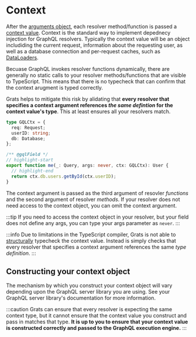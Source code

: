 # Context

After the [arguments object](./03-arguments.mdx), each resolver method/function is passed a [context value](https://graphql.org/learn/execution/#root-fields-resolvers). Context is the standard way to implement depednecy injection for GraphQL resolvers. Typically the context value will be an object includiding the current request, information about the requesting user, as well as a database connection and per-request caches, such as [DataLoaders](https://github.com/graphql/dataloader).

Becuase GraphQL invokes resolver functions dynamically, there are generally no static calls to your resolver methods/functions that are visible to TypeScript. This means that there is no typecheck that can confirm that the context arugment is typed correctly.

Grats helps to mitigate this risk by alidating that **every resolver that specifies a context argument references _the same defintion_ for the context value's type**. This at least ensures all your resolvers match.

```ts
type GQLCtx = {
  req: Request;
  userID: string;
  db: Database;
};

/** @gqlField */
// highlight-start
export function me(_: Query, args: never, ctx: GQLCtx): User {
  // highlight-end
  return ctx.db.users.getById(ctx.userID);
}
```

The context argument is passed as the third argument of resovler _functions_ and the second argument of resolver _methods_. If your resolver does not need access to the context object, you can omit the context argument.

:::tip
If you need to access the context object in your resolver, but your field does not define any args, you can type your args parameter as `never`.
:::

:::info
Due to limitations in the TypeScript compiler, Grats is not able to [structurally](https://en.wikipedia.org/wiki/Structural_type_system) typecheck the context value. Instead is simply checks that every resolver that specifies a context argument references the same _type definition_.
:::

## Constructing your context object

The mechanism by which you construct your context object will vary depending upon the GraphQL server library you are using. See your GraphQL server library's documentation for more information.

:::caution
Grats can ensure that every resolver is expecting the same context type, but it cannot ensure that the context value you construct and pass in matches that type. **It is up to you to ensure that your context value is constructed correctly and passed to the GraphQL execution engine.**
:::
